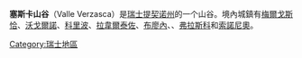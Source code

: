 {{Expand language|1=en|time=2021-02-18T17:41:55+00:00}}
'''塞斯卡山谷'''（Valle Verzasca）是[[瑞士|瑞士]][[提契诺州|提契诺州]]{{link-en|洛迦诺区|Locarno District}}的一个山谷。境內城鎮有[[梅爾戈斯恰|梅爾戈斯恰]]、[[沃戈爾諾|沃戈爾諾]]、[[科里波|科里波]]、[[拉韋爾泰佐|拉韋爾泰佐]]、[[布廖內_(提契諾州)|布廖內]]、{{link-en|杰拉 (提契諾州)|Gerra (Verzasca)|杰拉}}、[[弗拉斯科|弗拉斯科]]和[[索諾尼奧|索諾尼奧]]。

[[Category:瑞士地區|Category:瑞士地區]]